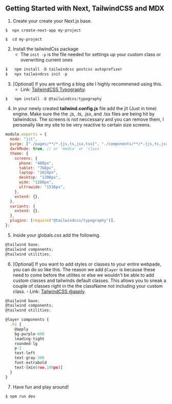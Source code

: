 ## Getting Started with Next, TailwindCSS and MDX

1. Create your create your Next.js base.

```
$  npx create-next-app my-project
```

```
$  cd my-project
```

2. Install the tailwindCss package
   - The `init -p` is the file needed for settings up your custom class or overwriting current ones

```js
$   npm install -D tailwindcss postcss autoprefixer
$   npx tailwindcss init -p
```

3. [Optional] If you are writing a blog site I highly recommened using this.
   - Link: [TailwindCSS Typography](https://tailwindcss.com/docs/typography-plugin).

```js
$   npm install -D @tailwindcss/typography
```

4. In your newly created **tailwind.config.js** file add the jit (Just in time) engine. Make sure the
   the .js, .ts, .jsx, and .tsx files are being hit by tailwindcss. The screens is not neccessary
   and you can remove them, I personally like my site to be very reactive to certain size screens.

```js
module.exports = {
  mode: "jit",
  purge: ["./pages/**/*.{js,ts,jsx,tsx}", "./components/**/*.{js,ts,jsx,tsx}"],
  darkMode: true, // or 'media' or 'class'
  theme: {
    screens: {
      phone: "480px",
      tablet: "768px",
      laptop: "1024px",
      desktop: "1200px",
      wide: "1280px",
      ultrawide: "1536px",
    },
    extend: {},
  },
  variants: {
    extend: {},
  },
  plugins: [require("@tailwindcss/typography")],
};
```

5. Inside your globals.css add the following.

```js
@tailwind base;
@tailwind components;
@tailwind utilities;
```

6. [Optional] If you want to add styles or classes to your entire webpade, you can do so like this.
   The reason we add `@layer` is because these need to come before the utilites or else we wouldn't be able to
   add custom classes and tailwinds default classes. This allows you to sneak a couple of classes right in the the
   className not including your custom class. - Link: [TailwindCSS @apply](https://www.youtube.com/watch?v=TrftauE2Vyk).

```js
@tailwind base;
@tailwind components;
@tailwind utilities;

@layer components {
  .h1 {
    @apply
    bg-purple-600
    leading-tight
    rounded-lg
    p-2
    text-left
    text-gray-300
    font-extrabold
    text-[min(4vw,100px)]
  }
}
```

7. Have fun and play around!

```js
$ npm run dev
```
